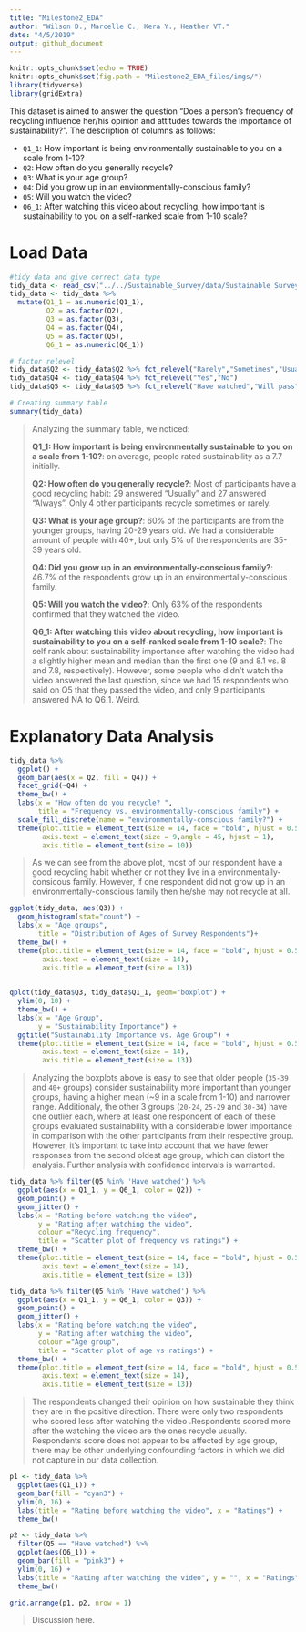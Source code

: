 ```yaml
---
title: "Milestone2_EDA"
author: "Wilson D., Marcelle C., Kera Y., Heather VT."
date: "4/5/2019"
output: github_document
---
```


```r
knitr::opts_chunk$set(echo = TRUE)
knitr::opts_chunk$set(fig.path = "Milestone2_EDA_files/imgs/")
library(tidyverse)
library(gridExtra)
```

This dataset is aimed to answer the question "Does a person’s frequency of recycling influence her/his opinion and attitudes towards the importance of sustainability?". The description of columns as follows:

  - `Q1_1`: How important is being environmentally sustainable to you on a scale from 1-10?
  - `Q2`: How often do you generally recycle?
  - `Q3`: What is your age group?
  - `Q4`: Did you grow up in an environmentally-conscious family?
  - `Q5`: Will you watch the video? 
  - `Q6_1`: After watching this video about recycling, how important is sustainability to you on a self-ranked scale from 1-10 scale?

# Load Data

```r
#tidy data and give correct data type
tidy_data <- read_csv("../../Sustainable_Survey/data/Sustainable Survey_April 4, 2019_18.11.csv", col_types = cols(.default = col_character()))[3:62,18:23]
tidy_data <- tidy_data %>% 
  mutate(Q1_1 = as.numeric(Q1_1),
         Q2 = as.factor(Q2),
         Q3 = as.factor(Q3),
         Q4 = as.factor(Q4),
         Q5 = as.factor(Q5),
         Q6_1 = as.numeric(Q6_1))

# factor relevel
tidy_data$Q2 <- tidy_data$Q2 %>% fct_relevel("Rarely","Sometimes","Usually","Always")
tidy_data$Q4 <- tidy_data$Q4 %>% fct_relevel("Yes","No")
tidy_data$Q5 <- tidy_data$Q5 %>% fct_relevel("Have watched","Will pass")
```


```r
# Creating summary table
summary(tidy_data)
```

> Analyzing the summary table, we noticed:
>
> **Q1_1: How important is being environmentally sustainable to you on a scale from 1-10?**: 
> on average, people rated sustainability as a 7.7 initially.
>
> **Q2: How often do you generally recycle?**: Most of participants have a good recycling habit: 29 answered "Usually" and 27 answered "Always". Only 4 other participants recycle sometimes or rarely.
>
> **Q3: What is your age group?**: 60% of the participants are from the younger groups, having 20-29 years old. We had a considerable amount of people with 40+, but only 5% of the respondents are 35-39 years old.
>
> **Q4: Did you grow up in an environmentally-conscious family?**: 46.7% of the respondents grow up in an environmentally-conscious family.
>
> **Q5: Will you watch the video?**: Only 63% of the respondents confirmed that they watched the video.
>
> **Q6_1: After watching this video about recycling, how important is sustainability to you on a self-ranked scale from 1-10 scale?**: The self rank about sustainability importance after watching the video had a slightly higher mean and median than the first one (9 and 8.1 vs. 8 and 7.8, respectively). However, some people who didn't watch the video answered the last question, since we had 15 respondents who said on Q5 that they passed the video, and only 9 participants answered NA to Q6_1. Weird.

# Explanatory Data Analysis

```r
tidy_data %>% 
  ggplot() +
  geom_bar(aes(x = Q2, fill = Q4)) +
  facet_grid(~Q4) +
  theme_bw() +
  labs(x = "How often do you recycle? ",
       title = "Frequency vs. environmentally-conscious family") +
  scale_fill_discrete(name = "environmentally-conscious family?") +
  theme(plot.title = element_text(size = 14, face = "bold", hjust = 0.5),
        axis.text = element_text(size = 9,angle = 45, hjust = 1),
        axis.title = element_text(size = 10))
```

> As we can see from the above plot, most of our respondent have a good recycling habit whether or not they live in a environmentally-consicous family. However, if one respondent did not grow up in an environmentally-conscious family then he/she may not recycle at all.

```R
ggplot(tidy_data, aes(Q3)) +
  geom_histogram(stat="count") +
  labs(x = "Age groups",
       title = "Distribution of Ages of Survey Respondents")+
  theme_bw() +
  theme(plot.title = element_text(size = 14, face = "bold", hjust = 0.5),
        axis.text = element_text(size = 14),
        axis.title = element_text(size = 13))
  
```

```r
qplot(tidy_data$Q3, tidy_data$Q1_1, geom="boxplot") +
  ylim(0, 10) +
  theme_bw() +
  labs(x = "Age Group",
       y = "Sustainability Importance") +
  ggtitle("Sustainability Importance vs. Age Group") +
  theme(plot.title = element_text(size = 14, face = "bold", hjust = 0.5),
        axis.text = element_text(size = 14),
        axis.title = element_text(size = 13))
```


> Analyzing the boxplots above is easy to see that older people (`35-39` and `40+` groups) consider sustainability more important than younger groups, having a higher mean (~9 in a scale from 1-10) and narrower range. Additionaly, the other 3 groups (`20-24`, `25-29` and `30-34`) have one outlier each, where at least one respondent of each of these groups evaluated sustainability with a considerable lower importance in comparison with the other participants from their respective group. However, it's important to take into account that we have fewer responses from the second oldest age group, which can distort the analysis. Further analysis with confidence intervals is warranted.


```r
tidy_data %>% filter(Q5 %in% 'Have watched') %>% 
  ggplot(aes(x = Q1_1, y = Q6_1, color = Q2)) +
  geom_point() +
  geom_jitter() +
  labs(x = "Rating before watching the video",
       y = "Rating after watching the video",
       colour ="Recycling frequency",
       title = "Scatter plot of frequency vs ratings") +
  theme_bw() +
  theme(plot.title = element_text(size = 14, face = "bold", hjust = 0.5),
        axis.text = element_text(size = 14),
        axis.title = element_text(size = 13))

tidy_data %>% filter(Q5 %in% 'Have watched') %>% 
  ggplot(aes(x = Q1_1, y = Q6_1, color = Q3)) +
  geom_point() +
  geom_jitter() +
  labs(x = "Rating before watching the video",
       y = "Rating after watching the video",
       colour ="Age group",
       title = "Scatter plot of age vs ratings") +
  theme_bw() +
  theme(plot.title = element_text(size = 14, face = "bold", hjust = 0.5),
        axis.text = element_text(size = 14),
        axis.title = element_text(size = 13))
```

> The respondents changed their opinion on how sustainable they think they are in the positive direction. There were only two respondents who scored less after watching the video .Respondents scored more after the watching the video are the ones recycle usually. Respondents score does not appear to be affected by age group, there may be other underlying confounding factors in which we did not capture in our data collection. 

```r
p1 <- tidy_data %>% 
  ggplot(aes(Q1_1)) +
  geom_bar(fill = "cyan3") +
  ylim(0, 16) +
  labs(title = "Rating before watching the video", x = "Ratings") +
  theme_bw()

p2 <- tidy_data %>% 
  filter(Q5 == "Have watched") %>% 
  ggplot(aes(Q6_1)) +
  geom_bar(fill = "pink3") +
  ylim(0, 16) +
  labs(title = "Rating after watching the video", y = "", x = "Ratings") +
  theme_bw()

grid.arrange(p1, p2, nrow = 1)
```

> Discussion here.